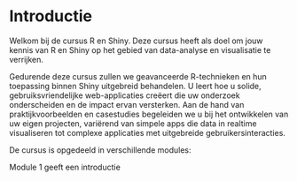 # Introductie

Welkom bij de cursus R en Shiny. Deze cursus heeft als doel om jouw kennis van R en Shiny op het gebied van data-analyse en visualisatie te verrijken. 

Gedurende deze cursus zullen we geavanceerde R-technieken en hun toepassing binnen Shiny uitgebreid behandelen. U leert hoe u solide, gebruiksvriendelijke web-applicaties creëert die uw onderzoek onderscheiden en de impact ervan versterken. Aan de hand van praktijkvoorbeelden en casestudies begeleiden we u bij het ontwikkelen van uw eigen projecten, variërend van simpele apps die data in realtime visualiseren tot complexe applicaties met uitgebreide gebruikersinteracties.

De cursus is opgedeeld in verschillende modules:

Module 1 geeft een introductie 